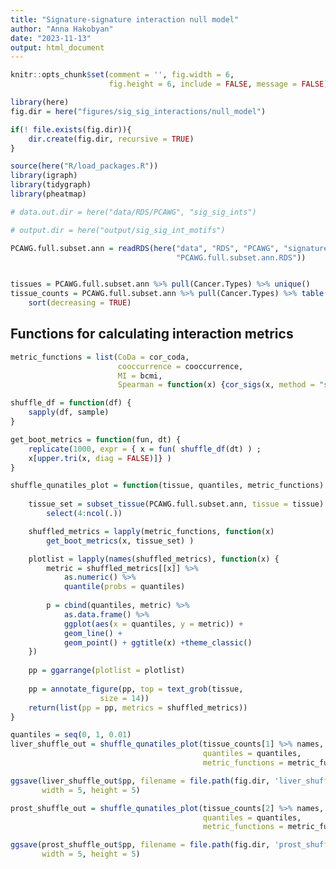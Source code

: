 ```yaml
---
title: "Signature-signature interaction null model"
author: "Anna Hakobyan"
date: "2023-11-13"
output: html_document
---
```


```r
knitr::opts_chunk$set(comment = '', fig.width = 6, 
                      fig.height = 6, include = FALSE, message = FALSE)
```

```r
library(here)
fig.dir = here("figures/sig_sig_interactions/null_model")

if(! file.exists(fig.dir)){
    dir.create(fig.dir, recursive = TRUE)
}

source(here("R/load_packages.R"))
library(igraph)
library(tidygraph)
library(pheatmap)

# data.out.dir = here("data/RDS/PCAWG", "sig_sig_ints")

# output.dir = here("output/sig_sig_int_motifs")
```


```r
PCAWG.full.subset.ann = readRDS(here("data", "RDS", "PCAWG", "signatures",
                                     "PCAWG.full.subset.ann.RDS"))


tissues = PCAWG.full.subset.ann %>% pull(Cancer.Types) %>% unique()
tissue_counts = PCAWG.full.subset.ann %>% pull(Cancer.Types) %>% table() %>% 
    sort(decreasing = TRUE)
```

## Functions for calculating interaction metrics

```r
metric_functions = list(CoDa = cor_coda,
                        cooccurrence = cooccurrence,
                        MI = bcmi,
                        Spearman = function(x) {cor_sigs(x, method = "spearman")})

shuffle_df = function(df) {
    sapply(df, sample)   
}

get_boot_metrics = function(fun, dt) {
    replicate(1000, expr = { x = fun( shuffle_df(dt) ) ;
    x[upper.tri(x, diag = FALSE)]} )
}

shuffle_qunatiles_plot = function(tissue, quantiles, metric_functions) {
    
    tissue_set = subset_tissue(PCAWG.full.subset.ann, tissue = tissue) %>% 
        select(4:ncol(.))

    shuffled_metrics = lapply(metric_functions, function(x)
        get_boot_metrics(x, tissue_set) )

    plotlist = lapply(names(shuffled_metrics), function(x) {
        metric = shuffled_metrics[[x]] %>% 
            as.numeric() %>% 
            quantile(probs = quantiles)
        
        p = cbind(quantiles, metric) %>% 
            as.data.frame() %>% 
            ggplot(aes(x = quantiles, y = metric)) + 
            geom_line() + 
            geom_point() + ggtitle(x) +theme_classic() 
    })
    
    pp = ggarrange(plotlist = plotlist)
    
    pp = annotate_figure(pp, top = text_grob(tissue, 
                    size = 14))
    return(list(pp = pp, metrics = shuffled_metrics))
}
```


```r
quantiles = seq(0, 1, 0.01)
liver_shuffle_out = shuffle_qunatiles_plot(tissue_counts[1] %>% names, 
                                           quantiles = quantiles,
                                           metric_functions = metric_functions )

ggsave(liver_shuffle_out$pp, filename = file.path(fig.dir, 'liver_shuffle_metric_outs.pdf'),
       width = 5, height = 5)
```


```r
prost_shuffle_out = shuffle_qunatiles_plot(tissue_counts[2] %>% names, 
                                           quantiles = quantiles,
                                           metric_functions = metric_functions )

ggsave(prost_shuffle_out$pp, filename = file.path(fig.dir, 'prost_shuffle_metric_outs.pdf'),
       width = 5, height = 5)
```

